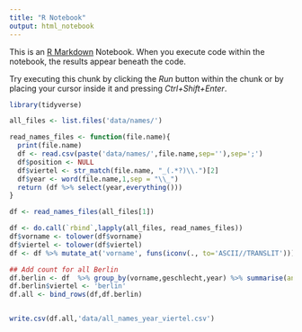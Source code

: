 ```yaml
---
title: "R Notebook"
output: html_notebook
---
```


This is an [R Markdown](http://rmarkdown.rstudio.com) Notebook. When you execute code within the notebook, the results appear beneath the code. 

Try executing this chunk by clicking the *Run* button within the chunk or by placing your cursor inside it and pressing *Ctrl+Shift+Enter*. 

```r
library(tidyverse)
```

```r

all_files <- list.files('data/names/')

read_names_files <- function(file.name){
  print(file.name)
  df <- read.csv(paste('data/names/',file.name,sep=''),sep=';')
  df$position <- NULL
  df$viertel <- str_match(file.name, "_(.*?)\\.")[2]
  df$year <- word(file.name,1,sep = "\\_")
  return (df %>% select(year,everything()))
}

df <- read_names_files(all_files[1])

df <- do.call(`rbind`,lapply(all_files, read_names_files))
df$vorname <- tolower(df$vorname)
df$viertel <- tolower(df$viertel)
df <- df %>% mutate_at('vorname', funs(iconv(., to='ASCII//TRANSLIT')))

```

```r
## Add count for all Berlin
df.berlin <- df  %>% group_by(vorname,geschlecht,year) %>% summarise(anzahl = sum(anzahl))
df.berlin$viertel <- 'berlin'
df.all <- bind_rows(df,df.berlin)


write.csv(df.all,'data/all_names_year_viertel.csv')
```

